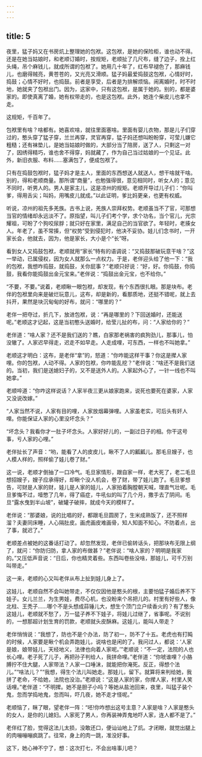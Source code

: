 ```yaml
---
---
---
```

title: 5
---



夜里，猛子妈又在书房炕上整理她的包袱。这包袱，是她的保险柜，谁也动不得。还是在她当姑娘时，和老顺订婚时，按规矩，老顺扯了几尺布，缝了边子，拴上红头绳，吊个麻钱儿，就成所谓的包袱了。她用几十年了，红布早褪色了，那麻钱儿，也磨得贼亮，黄苍苍的，又光亮又滑顺。猛子妈最爱捣鼓这包袱，心情好时，捣鼓；心情不好时，也捣鼓。前者是享受，后者是为排解烦恼。闹离婚时，时不时地，她就夹了包袱出门。因为，这家中，只有这包袱，是属于她的。别的，都是婆家的。即使真离了婚，她有权带走的，也是这包袱。此外，她连个柴皮儿也拿不走。

这规矩，千百年了。

包袱里有啥？啥都有。她喜欢啥，就往里面塞啥。里面有婴儿衣物，那是儿子们穿过的，憨头穿了猛子穿，兰兰再穿，灵官再穿，猛子妈还想叫盼盼穿，可莹儿嫌它粗糙；还有袜垫儿，是她当姑娘时做的，大部分当了陪房，送了人，只剩这一对了，因绣得精巧，谁也舍不得穿，妈就藏了，作为自己当过姑娘的一个见证。此外，新旧衣服、布料……塞满包了，便成包袱了。

只有在捣鼓包袱时，猛子妈才是主人，里面的东西想送人就送人，想干啥就干啥。别的，得和老顺商量。那所谓“商量”，也勉强得很，意见相同时，听女人的；意见不同时，听男人的。男人是家主儿，这是凉州的规矩。老顺开导过儿子们：“你叫爹，得用舌尖；叫妈，用嘴皮儿就成。”以此证明，爹比妈更亲，也更有权威。

听说，凉州的祖先多羌族。古书上说，羌族人崇拜权势。老顺虽当不了官，可那想当官的情绪却永远淡不了。原指望，叫儿子们考个学，求个功名，当个官儿，光宗耀祖，可盼了个狗咬尿脬；就只好在家里，满足自己的当官欲了。年轻时，老揍女人。年老了，虽不常揍，但“权势”受到侵犯时，他决不妥协。娃儿们念书时，一开家长会，他就去，因为，他是家长，大小是个“长”呀。

看到女人又捣鼓包袱，老顺就用“家长”特有的语调说：“又捣鼓那破玩意干啥？”这一举动，已属侵权，因为女人就那么一点权力。于是，老伴迎头给了他一下：“我的包袱，我想咋捣鼓，就捣鼓，关你屁事？”老顺只好说：“好，好。你捣鼓，你捣鼓，我看你能捣鼓出金元宝来。”老伴说：“捣鼓出金元宝，也不给你。”

“不要，不要。”说着，老顺瞅一眼包袱，却发现，有个东西很扎眼。那是块布。老伴的包袱里向来是破烂玩意儿，这布，却是新的，看那质地，还挺不错呢，就上去抖开，果然是块沉甸甸的好布，就问：“哪里的？”

老伴一把夺过，折几下，放进包袱，说：“再是哪里的？下回送婚时，还能送呢。”老顺这才记起，这是当初憨头送婚时，给莹儿扯的布，问：“人家给你的？”

老伴道：“啥人家？还不是我们送的？瞧，白家那老祸害的疯狗劲儿，那事儿，怕没辙了。人家迟早得走，迟走不如早走。人走成哩，可东西，一样也不叫她拿。”

老顺这才明白：这布，是老伴“拿”的，怒道：“你咋能这样干事？你这是撵人家哩。你的包袱，人动不得。人家的包袱，你咋能乱挖？”老伴说：“啥还不是我们送的。当初，我们是送媳妇子的，又不是送外人的。人家起外心了，一针一线也不叫她拿。”

老顺啐道：“你咋这样说话？人家半夜三更从娘家跑来，说死也要死在婆家，人家又没说改嫁。”

“人家当然不说，人家有目的哩，人家放烟幕弹哩。人家虽老实，可后头有奸人哩。你能保证人家的心里没坏念头？”

“坏念头？我看你才一肚子坏念头。人家好好儿的，一副过日子的相。你干这号事，亏人家的心哩。”

老伴扯长了声音：“哟，能看了人的皮皮儿，瞅不了人的瓤瓤儿。那毛旦嫂子，也人模人样的，照样偷了娃儿卷了财。”

这一说，老顺才倒抽了一口冷气。毛旦家情形，跟自家一样，老大死了，老二毛旦想招嫂子，嫂子应承得好，却瞅个没人机会，卷了财，带了娃儿跑了。毛旦爹想告，可财是人家的财，娃儿是人家的娃儿，人家拍着胸膛朝天喊，理直气壮呢。毛旦爹悔不过，噎憋了几年，得了癌症，牛吼似的叫了几个月，撒手去了阴间。毛旦“露水曳到半山坡”，破罐子破摔，就成今天的模样了。

老伴说：“那婆娘，说的比唱的好，都跟毛旦圆房了，生米成熟饭了，还不照样溜？夫妻同床睡，人心隔肚皮。画虎画皮难画骨，知人知面不知心。不防着点，出了事，就迟了。”

老顺差点被她的这番话打动了。却忽然发现，老伴已偷转话头，把那块布无限上纲了，就问：“你防归防，拿人家的布做甚？”老伴说：“啥人家的？明明是我家的。”又压低声音说：“日后，你也精灵着些。东西叫卷些没啥，那娃儿，可千万别叫带走。”

这一来，老顺的心又叫老伴从布上扯到娃儿身上了。

这娃儿，老顺自然不会叫她带走，不仅仅因他是憨头的根，主要怕猛子婚后养不下娃子。女儿兰兰，为生男娃，费尽心机，也没盼来个吊把儿的。村里有好些人，像北柱、王秃子……哪个不是头想成蒜锤儿大，想生个顶门立户续香火的？有了憨头这娃儿，老顺就不愁了，万一猛子养不下娃子，将娃儿过继了，省事呢。不说别的，一想那超计划生育的罚款，老顺就头皮酥麻。这娃儿，能叫人带走？

老伴悄悄说：“我想了，防也不是个办法，防了初一，防不了十五。老虎也有打盹的时候，人家要是瞅个机会弄跑娃儿，说啥也是闲的了。我问过人，都说：‘人家是娘，娘带娃儿，天经地义，法律也向着人家呢。’”老顺说：“不一定，法院的人也长心哩。老子死了儿子，再把孙子判给人，我拼命哩。”老伴道：“你唬谁哩？小胳膊拧不住大腿，人家带法？人家一口唾沫，就能把你淹死。反正，得想个法儿。”“啥法儿？”“我想，得生个法儿叫她走。那娃儿，留下。就算将来判给她，我拼了老命，不给她，法院也没治。”老顺说：“这是人家的家，你撵人家，村里人笑话哩。”老伴道：“不明撵。她不是胆子小吗？等她从盐池回来，夜里，叫猛子装个鬼，忽而学捣地鬼，忽而叫，吓几夜，她不走才怪呢。”

老顺恼了，眯了眼，望老伴一阵：“呸!你咋想出这号主意？人家是啥？人家是憨头的女人，是你的儿媳妇。人家死了男人，你再装神弄鬼地吓人家，连人都不是了。”

老伴红了脸，觉得这法儿太损，没敢还口，便讪讪地上了炕。才闭眼，就觉出腿上的肉嘣嘣嘣疯跳了。往常，身上的肉一跳，准没好事。

这下，她心神不宁了，想：这次打七，不会出啥事儿吧？